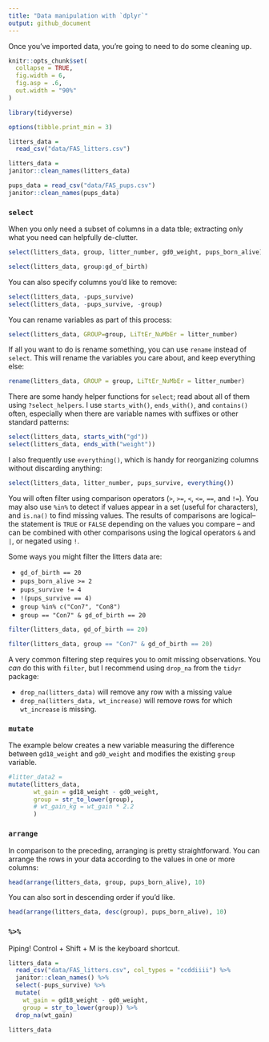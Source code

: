 ```yaml
---
title: "Data manipulation with `dplyr`"
output: github_document
---
```


Once you've imported data, you're going to need to do some cleaning up. 

```r
knitr::opts_chunk$set(
  collapse = TRUE,
  fig.width = 6,
  fig.asp = .6,
  out.width = "90%"
)
```

```r
library(tidyverse)

options(tibble.print_min = 3)

litters_data = 
  read_csv("data/FAS_litters.csv")

litters_data = 
janitor::clean_names(litters_data)

pups_data = read_csv("data/FAS_pups.csv")
janitor::clean_names(pups_data)
```

### `select`

When you only need a subset of columns in a data tble; extracting only what you need can helpfully de-clutter.

```r
select(litters_data, group, litter_number, gd0_weight, pups_born_alive)

select(litters_data, group:gd_of_birth)
```

You can also specify columns you'd like to remove:

```r
select(litters_data, -pups_survive)
select(litters_data, -pups_survive, -group)
```

You can rename variables as part of this process:

```r
select(litters_data, GROUP=group, LiTtEr_NuMbEr = litter_number)
```

If all you want to do is rename something, you can use `rename` instead of `select`. This will rename the variables you care about, and keep everything else:

```r
rename(litters_data, GROUP = group, LiTtEr_NuMbEr = litter_number)
```

There are some handy helper functions for `select`; read about all of them using `?select_helpers`. I use `starts_with()`, `ends_with()`, and `contains()` often, especially when there are variable names with suffixes or other standard patterns:

```r
select(litters_data, starts_with("gd"))
select(litters_data, ends_with("weight"))
```

I also frequently use `everything()`, which is handy for reorganizing columns without discarding anything:

```r
select(litters_data, litter_number, pups_survive, everything())
```

You will often filter using comparison operators (`>`, `>=`, `<`, `<=`, `==`, and `!=`). You may also use `%in%` to detect if values appear in a set (useful for characters), and `is.na()` to find missing values. The results of comparisons are logical-- the statement is `TRUE` or `FALSE` depending on the values you compare -- and can be combined with other comparisons using the logical operators `&` and `|`, or negated using `!`. 

Some ways you might filter the litters data are:

* `gd_of_birth == 20`
* `pups_born_alive >= 2`
* `pups_survive != 4`
* `!(pups_survive == 4)`
* `group %in% c("Con7", "Con8")`
* `group == "Con7" & gd_of_birth == 20`

```r
filter(litters_data, gd_of_birth == 20)

filter(litters_data, group == "Con7" & gd_of_birth == 20)
```

A very common filtering step requires you to omit missing observations. You *can* do this with `filter`, but I recommend using `drop_na` from the `tidyr` package:

* `drop_na(litters_data)` will remove any row with a missing value 
* `drop_na(litters_data, wt_increase)` will remove rows for which `wt_increase` is missing. 

### `mutate`

The example below creates a new variable measuring the difference between `gd18_weight` and `gd0_weight` and modifies the existing `group` variable.

```r
#litter_data2 = 
mutate(litters_data,
       wt_gain = gd18_weight - gd0_weight,
       group = str_to_lower(group),
       # wt_gain_kg = wt_gain * 2.2
       )
```
### `arrange`

In comparison to the preceding, arranging is pretty straightforward. You can arrange the rows in your data according to the values in one or more columns:

```r
head(arrange(litters_data, group, pups_born_alive), 10)
```

You can also sort in descending order if you'd like.
```r
head(arrange(litters_data, desc(group), pups_born_alive), 10)
```

### `%>%`
Piping! Control + Shift + M is the keyboard shortcut.

```r
litters_data = 
  read_csv("data/FAS_litters.csv", col_types = "ccddiiii") %>%
  janitor::clean_names() %>%
  select(-pups_survive) %>%
  mutate(
    wt_gain = gd18_weight - gd0_weight,
    group = str_to_lower(group)) %>% 
  drop_na(wt_gain)

litters_data
```


